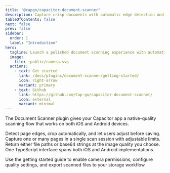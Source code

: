 ```yaml
---
title: "@capgo/capacitor-document-scanner"
description: Capture crisp documents with automatic edge detection and export scanned pages from your Capacitor app.
tableOfContents: false
next: false
prev: false
sidebar:
  order: 1
  label: "Introduction"
hero:
  tagline: Launch a polished document scanning experience with automatic cropping, multi-page capture, and configurable output formats.
  image:
    file: ~public/camera.svg
  actions:
    - text: Get started
      link: /docs/plugins/document-scanner/getting-started/
      icon: right-arrow
      variant: primary
    - text: Github
      link: https://github.com/Cap-go/capacitor-document-scanner/
      icon: external
      variant: minimal
---
```



The Document Scanner plugin gives your Capacitor app a native-quality scanning flow that works on both iOS and Android devices.

<CardGrid stagger>
  <Card title="Automatic detection" icon="rocket">
    Detect page edges, crop automatically, and let users adjust before saving.
  </Card>
  <Card title="Multi-page capture" icon="star">
    Capture one or many pages in a single scan session with adjustable limits.
  </Card>
  <Card title="Custom output" icon="download">
    Return either file paths or base64 strings at the image quality you choose.
  </Card>
  <Card title="Unified API" icon="pencil">
    One TypeScript interface spans both iOS and Android implementations.
  </Card>
</CardGrid>

Use the getting started guide to enable camera permissions, configure quality settings, and export scanned files to your storage workflow.
